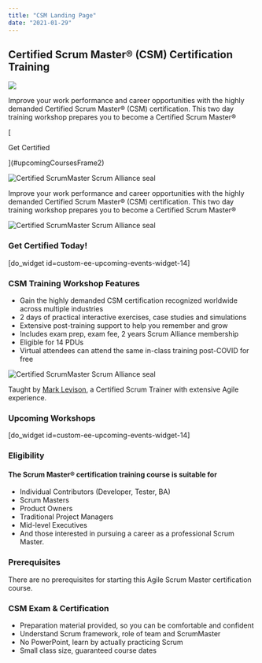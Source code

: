 ```yaml
---
title: "CSM Landing Page"
date: "2021-01-29"
---
```


## Certified Scrum Master® (CSM) Certification Training

![](src/content/page/csm-scrum-master-certification-lp/images/ratings.jpg.webp)

Improve your work performance and career opportunities with the highly demanded Certified Scrum Master® (CSM) certification. This two day training workshop prepares you to become a Certified Scrum Master®

[

Get Certified

](#upcomingCoursesFrame2)

![Certified ScrumMaster Scrum Alliance seal](src/content/page/csm-scrum-master-certification-lp/images/sa-csm-600.png)

Improve your work performance and career opportunities with the highly demanded Certified Scrum Master® (CSM) certification. This two day training workshop prepares you to become a Certified Scrum Master®

![Certified ScrumMaster Scrum Alliance seal](src/content/page/csm-scrum-master-certification-lp/images/sa-csm-600.png)

### Get Certified Today!

\[do\_widget id=custom-ee-upcoming-events-widget-14\]

### CSM Training Workshop Features

- Gain the highly demanded CSM certification recognized worldwide across multiple industries
- 2 days of practical interactive exercises, case studies and simulations
- Extensive post-training support to help you remember and grow
- Includes exam prep, exam fee, 2 years Scrum Alliance membership
- Eligible for 14 PDUs
- Virtual attendees can attend the same in-class training post-COVID for free

![Certified ScrumMaster Scrum Alliance seal](src/content/page/csm-scrum-master-certification-lp/images/Scrum-Alliance-seal-cst-600x600-1.png)

Taught by [Mark Levison](https://www.scrumalliance.org/community/profile/mlevison), a Certified Scrum Trainer with extensive Agile experience.

### Upcoming Workshops

\[do\_widget id=custom-ee-upcoming-events-widget-14\]

### Eligibility

#### The Scrum Master® certification training course is suitable for

- Individual Contributors (Developer, Tester, BA)
- Scrum Masters
- Product Owners
- Traditional Project Managers
- Mid-level Executives
- And those interested in pursuing a career as a professional Scrum Master.

### Prerequisites

There are no prerequisites for starting this Agile Scrum Master certification course.

### CSM Exam & Certification

- Preparation material provided, so you can be comfortable and confident
- Understand Scrum framework, role of team and ScrumMaster
- No PowerPoint, learn by actually practicing Scrum
- Small class size, guaranteed course dates

